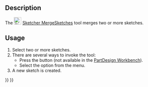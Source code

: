 <languages/>
<translate>

<!--T:6-->
{{Docnav
|[[Sketcher_ValidateSketch|ValidateSketch]]
|[[Sketcher_MirrorSketch|MirrorSketch]]
|[[Sketcher_Workbench|Sketcher]]
|IconL=Sketcher_ValidateSketch.svg
|IconR=Sketcher_MirrorSketch.svg‎
|IconC=Workbench_Sketcher.svg
}}

<!--T:1-->
{{GuiCommand
|Name=Sketcher MergeSketches
|MenuLocation=Sketch → Merge Sketches
|Workbenches=[[Sketcher_Workbench|Sketcher]], [[PartDesign_Workbench|PartDesign]]
|Version=0.15
}}

==Description== <!--T:2-->

<!--T:3-->
The [[Image:Sketcher_MergeSketches.svg|24px]] [[Sketcher_MergeSketches|Sketcher MergeSketches]] tool merges two or more sketches.

==Usage== <!--T:4-->

<!--T:5-->
# Select two or more sketches.
# There are several ways to invoke the tool:
#* Press the {{Button|[[Image:Sketcher_MergeSketches.svg|16px]] [[Sketcher_MergeSketches|Merge Sketches]]}} button (not available in the [[PartDesign_Workbench|PartDesign Workbench]]).
#* Select the {{MenuCommand|Sketch → [[Image:Sketcher_MergeSketches.svg|16px]] Merge Sketches}} option from the menu.
# A new sketch is created.


<!--T:7-->
{{Docnav
|[[Sketcher_ValidateSketch|ValidateSketch]]
|[[Sketcher_MirrorSketch|MirrorSketch]]
|[[Sketcher_Workbench|Sketcher]]
|IconL=Sketcher_ValidateSketch.svg
|IconR=Sketcher_MirrorSketch.svg‎
|IconC=Workbench_Sketcher.svg
}}

</translate>
{{Sketcher_Tools_navi{{#translation:}}}}
{{Userdocnavi{{#translation:}}}}